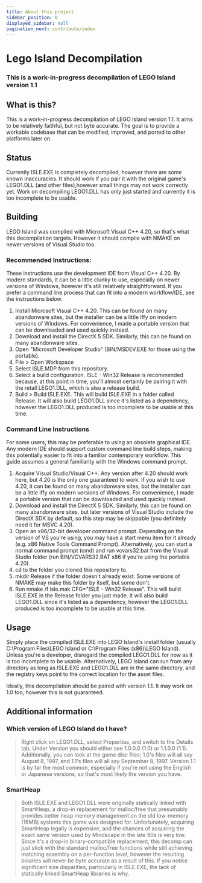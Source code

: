 ```yaml
---
title: About this project
sidebar_position: 0
displayed_sidebar: null
pagination_next: contribute/index
---
```


# Lego Island Decompilation

<h3>
  This is a work-in-progress decompilation of LEGO Island version 1.1
</h3>


## What is this?

This is a work-in-progress decompilation of LEGO Island version 1.1.
It aims to be relatively faithful, but not byte accurate. The goal is to provide a workable codebase that can be modified, improved, and ported to other platforms later on.

## Status

Currently ISLE.EXE is completely decompiled, however there are some known inaccuracies. It should work if you pair it with the original game's LEGO1.DLL (and other files),however small things may not work correctly yet. Work on decompiling LEGO1.DLL has only just started and currently it is too incomplete to be usable.

## Building

LEGO Island was compiled with Microsoft Visual C++ 4.20, so that's what this decompilation targets. However it should compile with NMAKE on newer versions of Visual Studio too.

### Recommended Instructions:
These instructions use the development IDE from Visual C++ 4.20. By modern standards, it can be a little clunky to use, especially on newer versions of Windows, however it's still relatively straightforward. If you prefer a command line process that can fit into a modern workflow/IDE, see the instructions below.

1. Install Microsoft Visual C++ 4.20. This can be found on many abandonware sites, but the installer can be a little iffy on modern versions of Windows. For convenience, I made a portable version that can be downloaded and used quickly instead.
2. Download and install the DirectX 5 SDK. Similarly, this can be found on many abandonware sites.
3. Open "Microsoft Developer Studio" (BIN/MSDEV.EXE for those using the portable).
4. File > Open Workspace
5. Select ISLE.MDP from this repository.
6. Select a build configuration. ISLE - Win32 Release is recommended because, at this point in time, you'll almost certainly be pairing it with the retail LEGO1.DLL, which is also a release build.
7. Build > Build ISLE.EXE. This will build ISLE.EXE in a folder called Release. It will also build LEGO1.DLL since it's listed as a dependency, however the LEGO1.DLL produced is too incomplete to be usable at this time.

### Command Line Instructions
For some users, this may be preferable to using an obsolete graphical IDE. Any modern IDE should support custom command line build steps, making this potentially easier to fit into a familiar contemporary workflow. This guide assumes a general familiarity with the Windows command prompt.

1. Acquire Visual Studio/Visual C++. Any version after 4.20 should work here, but 4.20 is the only one guaranteed to work. If you wish to use 4.20, it can be found on many abandonware sites, but the installer can be a little iffy on modern versions of Windows. For convenience, I made a portable version that can be downloaded and used quickly instead.
2. Download and install the DirectX 5 SDK. Similarly, this can be found on many abandonware sites, but later versions of Visual Studio include the DirectX SDK by default, so this step may be skippable (you definitely need it for MSVC 4.20).
3. Open an x86/32-bit developer command prompt. Depending on the version of VS you're using, you may have a start menu item for it already (e.g. x86 Native Tools Command Prompt). Alternatively, you can start a normal command prompt (cmd) and run vcvars32.bat from the Visual Studio folder (run BIN/VCVARS32.BAT x86 if you're using the portable 4.20).
4. cd to the folder you cloned this repository to.
5. mkdir Release if the folder doesn't already exist. Some versions of NMAKE may make this folder by itself, but some don't.
6. Run nmake /f isle.mak CFG="ISLE - Win32 Release". This will build ISLE.EXE in the Release folder you just made. It will also build LEGO1.DLL since it's listed as a dependency, however the LEGO1.DLL produced is too incomplete to be usable at this time.

## Usage

Simply place the compiled ISLE.EXE into LEGO Island's install folder (usually C:\Program Files\LEGO Island or C:\Program Files (x86)\LEGO Island). Unless you're a developer, disregard the compiled LEGO1.DLL for now as it is too incomplete to be usable. Alternatively, LEGO Island can run from any directory as long as ISLE.EXE and LEGO1.DLL are in the same directory, and the registry keys point to the correct location for the asset files.

Ideally, this decompilation should be paired with version 1.1. It may work on 1.0 too, however this is not guaranteed.

## Additional information

### Which version of LEGO Island do I have?
> Right click on LEGO1.DLL, select Properties, and switch to the Details tab. Under Version you should either see 1.0.0.0 (1.0) or 1.1.0.0 (1.1). Additionally, you can look at the game disc files; 1.0's files will all say August 8, 1997, and 1.1's files will all say September 8, 1997. Version 1.1 is by far the most common, especially if you're not using the English or Japanese versions, so that's most likely the version you have.

### SmartHeap
> Both ISLE.EXE and LEGO1.DLL were originally statically linked with SmartHeap, a drop-in replacement for malloc/free that presumably provides better heap memory management on the old low-memory (16MB) systems this game was designed for. Unfortunately, acquiring SmartHeap legally is expensive, and the chances of acquiring the exact same version used by Mindscape in the late 90s is very low. Since it's a drop-in binary-compatible replacement, this decomp can just stick with the standard malloc/free functions while still achieving matching assembly on a per-function level, however the resulting binaries will never be byte accurate as a result of this. If you notice significant size disparities, particularly in ISLE.EXE, the lack of statically linked SmartHeap libraries is why.